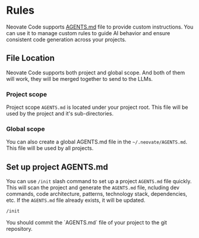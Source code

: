 
# Rules

Neovate Code supports [AGENTS.md](https://agents.md/) file to provide custom instructions. You can use it to manage custom rules to guide AI behavior and ensure consistent code generation across your projects.

## File Location

Neovate Code supports both project and global scope. And both of them will work, they will be merged together to send to the LLMs.

### Project scope

Project scope `AGENTS.md` is located under your project root. This file will be used by the project and it's sub-directories.

### Global scope

You can also create a global AGENTS.md file in the `~/.neovate/AGENTS.md`. This file will be used by all projects.

## Set up project AGENTS.md

You can use `/init` slash command to set up a project `AGENTS.md` file quickly. This will scan the project and generate the `AGENTS.md` file, ncluding dev commands, code architecture, patterns, technology stack, dependencies, etc. If the `AGENTS.md` file already exists, it will be updated.

```bash
/init
```

<Callout type="info">
  You should commit the `AGENTS.md` file of your project to the git repository.
</Callout>
